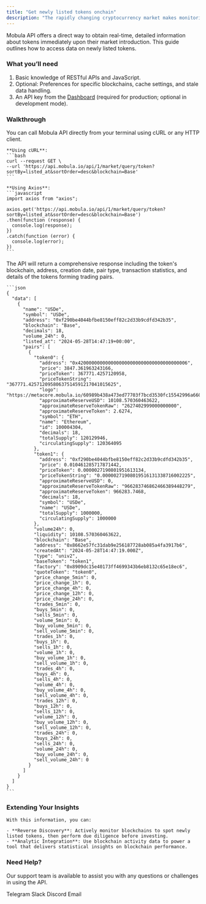 ```yaml
---
title: "Get newly listed tokens onchain"
description: "The rapidly changing cryptocurrency market makes monitoring newly listed tokens crucial."
---
```


Mobula API offers a direct way to obtain real-time, detailed information about tokens immediately upon their market introduction. This guide outlines how to access data on newly listed tokens.

### What you’ll need

1. Basic knowledge of RESTful APIs and JavaScript.
2. Optional: Preferences for specific blockchains, cache settings, and stale data handling.
3. An API key from the [Dashboard](https://admin.mobula.fi) (required for production; optional in development mode).

### Walkthrough

<Steps>
  <Step title="Execute the API call">
    You can call Mobula API directly from your terminal using cURL or any HTTP client.

    **Using cURL**:
    ```bash
    curl --request GET \
    --url 'https://api.mobula.io/api/1/market/query/token?sortBy=listed_at&sortOrder=desc&blockchain=Base'
    ```

    **Using Axios**:
    ```javascript
    import axios from "axios";

    axios.get('https://api.mobula.io/api/1/market/query/token?sortBy=listed_at&sortOrder=desc&blockchain=Base')
    .then(function (response) {
      console.log(response);
    })
    .catch(function (error) {
      console.log(error);
    })
    ```
  </Step>

  <Step title="Get your data">
    The API will return a comprehensive response including the token's blockchain, address, creation date, pair type, transaction statistics, and details of the tokens forming trading pairs.

    ```json
    {
      "data": [
        {
          "name": "USDe",
          "symbol": "USDe",
          "address": "0xf290be4044bfbe8150eff82c2d33b9cdfd342b35",
          "blockchain": "Base",
          "decimals": 18,
          "volume_24h": 0,
          "listed_at": "2024-05-28T14:47:19+00:00",
          "pairs": [
            {
              "token0": {
                "address": "0x4200000000000000000000000000000000000006",
                "price": 3847.361963243166,
                "priceToken": 367771.4257120958,
                "priceTokenString": "367771.42571209580637514591217041015625",
                "logo": "https://metacore.mobula.io/60989b438a473ed77703f7bcd3530fc15542996a6607ae831de8c5e3e10f688d.png",
                "approximateReserveUSD": 10108.570360463622,
                "approximateReserveTokenRaw": "2627402999000000000",
                "approximateReserveToken": 2.6274,
                "symbol": "ETH",
                "name": "Ethereum",
                "id": 100004304,
                "decimals": 18,
                "totalSupply": 120129946,
                "circulatingSupply": 120364095
              },
              "token1": {
                "address": "0xf290be4044bfbe8150eff82c2d33b9cdfd342b35",
                "price": 0.010461285717871442,
                "priceToken": 0.0000027190801951613134,
                "priceTokenString": "0.00000271908019516131338716002225",
                "approximateReserveUSD": 0,
                "approximateReserveTokenRaw": "966283746862466389448279",
                "approximateReserveToken": 966283.7468,
                "decimals": 18,
                "symbol": "USDe",
                "name": "USDe",
                "totalSupply": 1000000,
                "circulatingSupply": 1000000
              },
              "volume24h": 0,
              "liquidity": 10108.570360463622,
              "blockchain": "Base",
              "address": "0x8662e57fc31dab9e256187728ab085a4fa3917b6",
              "createdAt": "2024-05-28T14:47:19.000Z",
              "type": "univ2",
              "baseToken": "token1",
              "factory": "0x8909dc15e40173ff4699343b6eb8132c65e18ec6",
              "quoteToken": "token0",
              "price_change_5min": 0,
              "price_change_1h": 0,
              "price_change_4h": 0,
              "price_change_12h": 0,
              "price_change_24h": 0,
              "trades_5min": 0,
              "buys_5min": 0,
              "sells_5min": 0,
              "volume_5min": 0,
              "buy_volume_5min": 0,
              "sell_volume_5min": 0,
              "trades_1h": 0,
              "buys_1h": 0,
              "sells_1h": 0,
              "volume_1h": 0,
              "buy_volume_1h": 0,
              "sell_volume_1h": 0,
              "trades_4h": 0,
              "buys_4h": 0,
              "sells_4h": 0,
              "volume_4h": 0,
              "buy_volume_4h": 0,
              "sell_volume_4h": 0,
              "trades_12h": 0,
              "buys_12h": 0,
              "sells_12h": 0,
              "volume_12h": 0,
              "buy_volume_12h": 0,
              "sell_volume_12h": 0,
              "trades_24h": 0,
              "buys_24h": 0,
              "sells_24h": 0,
              "volume_24h": 0,
              "buy_volume_24h": 0,
              "sell_volume_24h": 0
            }
          ]
        }
      ]
    }
    ```
  </Step>
</Steps>

### Extending Your Insights

    With this information, you can:

    - **Reverse Discovery**: Actively monitor blockchains to spot newly listed tokens, then perform due diligence before investing.
    - **Analytic Integration**: Use blockchain activity data to power a tool that delivers statistical insights on blockchain performance.

### Need Help?

Our support team is available to assist you with any questions or challenges in using the API.

<CardGroup>
  <Card title="Support" icon="Telegram" href="https://t.me/MobulaPartnerBot?start=Mobula_API_Support_Key">
    Telegram
  </Card>
  <Card title="Support" icon="Slack" href="https://join.slack.com/t/mobulaapi/shared_invite/zt-29zrrpjnl-I0tyD73sy7zKy8q~KLL3Ug">
    Slack
  </Card>
  <Card title="Support" icon="Discord" href="https://discord.gg/JVT7xKm3AD">
    Discord
  </Card>
  <Card title="Email Support" icon="envelope" href="mailto:contact@mobulalabs.org">
    Email
  </Card>
</CardGroup>
